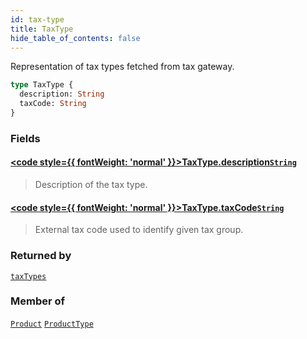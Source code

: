 ```yaml
---
id: tax-type
title: TaxType
hide_table_of_contents: false
---
```








Representation of tax types fetched from tax gateway.

```graphql
type TaxType {
  description: String
  taxCode: String
}
```


### Fields

#### [<code style={{ fontWeight: 'normal' }}>TaxType.<b>description</b></code>](#)<Bullet />[`String`](../../../developer/api-reference/scalars/string) <Badge class="secondary" text="scalar"/>
> Description of the tax type.
> 

#### [<code style={{ fontWeight: 'normal' }}>TaxType.<b>taxCode</b></code>](#)<Bullet />[`String`](../../../developer/api-reference/scalars/string) <Badge class="secondary" text="scalar"/>
> External tax code used to identify given tax group.
> 



### Returned by

[`taxTypes`](../../../developer/api-reference/queries/tax-types)  <Badge class="secondary" text="query"/>

### Member of

[`Product`](../../../developer/api-reference/objects/product)  <Badge class="secondary" text="object"/><Bullet />[`ProductType`](../../../developer/api-reference/objects/product-type)  <Badge class="secondary" text="object"/>




